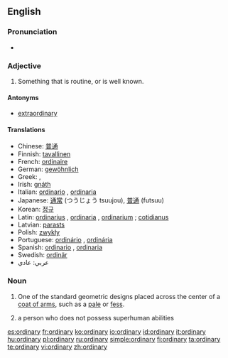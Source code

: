 ==English==

{{rank|shook|fit|distribute|946|ordinary|forms|complete|access}}

===Pronunciation===
*{{audio|en-us-ordinary.ogg|Audio (US)}}

===Adjective===
{{en-adj-more}}

# Something that is routine, or is well known.

====Antonyms====
*[[extraordinary]]

====Translations====
*Chinese: [[普通]]
*Finnish: [[tavallinen]]
*French: [[ordinaire]]
*German: [[gewöhnlich]]
*Greek: {{t+|el|κοινός}}, {{t+|el|συνηθισμένος}}
*Irish: [[gnáth]]
*Italian: [[ordinario]] {{m}}, [[ordinaria]] {{f}}
*Japanese: [[通常]] (つうじょう tsuujou), [[普通]] (futsuu)
*Korean: [[정규]]
*Latin: [[ordinarius]] {{m}}, [[ordinaria]] {{f}}, [[ordinarium]] {{n}}; [[cotidianus]]
*Latvian: [[parasts]]
*Polish: [[zwykły]]
*Portuguese: [[ordinário]] {{m}}, [[ordinária]] {{f}}
*Spanish: [[ordinario]] {{m}}, [[ordinaria]] {{f}}
*Swedish: [[ordinär]]
*عربي: عادي

===Noun===
{{en-noun-reg-y|ordinar|y}}

# {{heraldry}} One of the standard geometric designs placed across the center of a [[coat of arms]], such as a [[pale]] or [[fess]].
# {{context|science fiction}} a person who does not possess superhuman abilities

[[es:ordinary]]
[[fr:ordinary]]
[[ko:ordinary]]
[[io:ordinary]]
[[id:ordinary]]
[[it:ordinary]]
[[hu:ordinary]]
[[pl:ordinary]]
[[ru:ordinary]]
[[simple:ordinary]]
[[fi:ordinary]]
[[ta:ordinary]]
[[te:ordinary]]
[[vi:ordinary]]
[[zh:ordinary]]